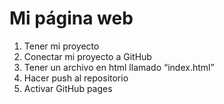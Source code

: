 # Mi página web

1. Tener mi proyecto
1. Conectar mi proyecto a GitHub
1. Tener un archivo en html llamado "index.html"
1. Hacer push al repositorio
1. Activar GitHub pages